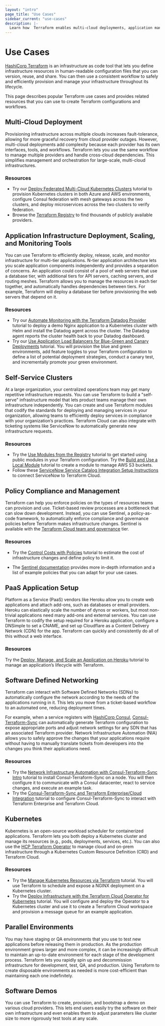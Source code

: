 ```yaml
---
layout: "intro"
page_title: "Use Cases"
sidebar_current: "use-cases"
description: |-
  Learn how  Terraform enables multi-cloud deployments, application management, policy compliance, and self-service infrastructure.
---
```


# Use Cases

[HashiCorp Terraform](/intro) is an infrastructure as code tool that lets you define infrastructure resources in human-readable configuration files that you can version, reuse, and share. You can then use a consistent workflow to safely and efficiently provision and manage your infrastructure throughout its lifecycle.

This page describes popular Terraform use cases and provides related resources that you can use to create Terraform configurations and workflows.

## Multi-Cloud Deployment
Provisioning infrastructure across multiple clouds increases fault-tolerance, allowing for more graceful recovery from cloud provider outages. However, multi-cloud deployments add complexity because each provider has its own interfaces, tools, and workflows. Terraform lets you use the same workflow to manage multiple providers and handle cross-cloud dependencies. This simplifies management and orchestration for large-scale, multi-cloud infrastructures.

### Resources

- Try our [Deploy Federated Multi-Cloud Kubernetes Clusters](https://learn.hashicorp.com/tutorials/terraform/multicloud-kubernetes) tutorial to provision Kubernetes clusters in both Azure and AWS environments, configure Consul federation with mesh gateways across the two clusters, and deploy microservices across the two clusters to verify federation.
- Browse the [Terraform Registry](https://registry.terraform.io/browse/providers) to find thousands of publicly available providers.


## Application Infrastructure Deployment, Scaling, and Monitoring Tools

You can use Terraform to efficiently deploy, release, scale, and monitor infrastructure for multi-tier applications. N-tier application architecture lets you scale application components independently and provides a separation of concerns. An application could consist of a pool of web servers that use a database tier, with additional tiers for API servers, caching servers, and routing meshes. Terraform allows you to manage the resources in each tier together, and automatically handles dependencies between tiers. For example, Terraform will deploy a database tier before provisioning the web servers that depend on it.

### Resources

- Try our [Automate Monitoring with the Terraform Datadog Provider](https://learn.hashicorp.com/tutorials/terraform/datadog-provider?in=terraform/applications) tutorial to deploy a demo Nginx application to a Kubernetes cluster with Helm and install the Datadog agent across the cluster. The Datadog agent reports the cluster health back to your Datadog dashboard.
- Try our [Use Application Load Balancers for Blue-Green and Canary Deployments](https://learn.hashicorp.com/tutorials/terraform/blue-green-canary-tests-deployments) tutorial. You will provision the blue and green environments, add feature toggles to your Terraform configuration to define a list of potential deployment strategies, conduct a canary test, and incrementally promote your green environment.


## Self-Service Clusters

At a large organization, your centralized operations team may get many repetitive infrastructure requests. You can use Terraform to build a "self-serve" infrastructure model that lets product teams manage their own infrastructure independently. You can create and use Terraform modules that codify the standards for deploying and managing services in your organization, allowing teams to efficiently deploy services in compliance with your organization’s practices. Terraform Cloud can also integrate with ticketing systems like ServiceNow to automatically generate new infrastructure requests.

### Resources

- Try the [Use Modules from the Registry](https://learn.hashicorp.com/tutorials/terraform/module-use?in=terraform/modules) tutorial to get started using public modules in your Terraform configuration.
Try the [Build and Use a Local Module](https://learn.hashicorp.com/tutorials/terraform/module-create?in=terraform/modules) tutorial to create a module to manage AWS S3 buckets.
- Follow these [ServiceNow Service Catalog Integration Setup Instructions](/cloud-docs/integrations/service-now) to connect ServiceNow to Terraform Cloud.


## Policy Compliance and Management

Terraform can help you enforce policies on the types of resources teams can provision and use. Ticket-based review processes are a bottleneck that can slow down development. Instead, you can use Sentinel, a policy-as-code framework, to automatically enforce compliance and governance policies before Terraform makes infrastructure changes. Sentinel is available with the [Terraform Cloud team and governance](https://www.hashicorp.com/products/terraform/pricing) tier.

### Resources

- Try the [Control Costs with Policies](https://learn.hashicorp.com/tutorials/terraform/cost-estimation) tutorial to estimate the cost of infrastructure changes and define policy to limit it.

- The [Sentinel documentation](/cloud-docs/policy-enforcement) provides more in-depth information and a list of example policies that you can adapt for your use cases.


## PaaS Application Setup
Platform as a Service (PaaS) vendors like Heroku allow you to create  web applications and attach add-ons, such as databases or email providers. Heroku can elastically scale the number of dynos or workers, but most non-trivial applications need many add-ons and external services. You can use Terraform to codify the setup required for a Heroku application, configure a DNSimple to set a CNAME, and set up Cloudflare as a Content Delivery Network (CDN) for the app. Terraform can quickly and consistently do all of this without a web interface.

### Resources

Try the [Deploy, Manage, and Scale an Application on Heroku](https://learn.hashicorp.com/tutorials/terraform/heroku-provider?in=terraform/applications) tutorial to manage an application’s lifecycle with Terraform.


## Software Defined Networking

Terraform can interact with Software Defined Networks (SDNs) to automatically configure the network according to the needs of the applications running in it. This lets you move from a ticket-based workflow to an automated one, reducing deployment times.

For example, when a service registers with [HashiCorp Consul](https://www.consul.io/), [Consul-Terraform-Sync](https://developer.hashicorp.com/consul/docs/nia) can automatically generate Terraform configuration to expose appropriate ports and adjust network settings for any SDN that has an associated Terraform provider. Network Infrastructure Automation (NIA) allows you to safely approve the changes that your applications require without having to manually translate tickets from developers into the changes you think their applications need.

### Resources

- Try the [Network Infrastructure Automation with Consul-Terraform-Sync Intro](https://learn.hashicorp.com/tutorials/consul/consul-terraform-sync-intro?in=consul/network-infrastructure-automation) tutorial to install Consul-Terraform-Sync on a node. You will then configure it to communicate with a Consul datacenter, react to service changes, and execute an example task.
- Try the [Consul-Terraform-Sync and Terraform Enterprise/Cloud Integration](https://learn.hashicorp.com/tutorials/consul/consul-terraform-sync-terraform-enterprise?in=consul/network-infrastructure-automation) tutorial to configure Consul-Terraform-Sync to interact with Terraform Enterprise and Terraform Cloud.


## Kubernetes

Kubernetes is an open-source workload scheduler for containerized applications. Terraform lets you both deploy a Kubernetes cluster and manage its resources (e.g., pods, deployments, services, etc.). You can also use the [HCP Terraform Operator](https://github.com/hashicorp/hcp-terraform-operator) to manage cloud and on-prem infrastructure through a Kubernetes Custom Resource Definition (CRD) and Terraform Cloud.

### Resources

- Try the [Manage Kubernetes Resources via Terraform](https://learn.hashicorp.com/tutorials/terraform/kubernetes-provider?in=terraform/kubernetes) tutorial. You will use Terraform to schedule and expose a NGINX deployment on a Kubernetes cluster.
- Try the [Deploy Infrastructure with the Terraform Cloud Operator for Kubernetes](https://learn.hashicorp.com/tutorials/terraform/kubernetes-operator) tutorial. You will configure and deploy the Operator to a Kubernetes cluster and use it to create a Terraform Cloud workspace and provision a message queue for an example application.


## Parallel Environments

You may have staging or QA environments that you use to test new applications before releasing them in production. As the production environment grows larger and more complex, it can be increasingly difficult to maintain an up-to-date environment for each stage of the development process. Terraform lets you rapidly spin up and decommission infrastructure for development, test, QA, and production. Using Terraform to create disposable environments as needed is more cost-efficient than maintaining each one indefinitely.


## Software Demos
You can use Terraform to create, provision, and bootstrap a demo on various cloud providers. This lets end users easily try the software on their own infrastructure and even enables them to adjust parameters like cluster size to more rigorously test tools at any scale.
